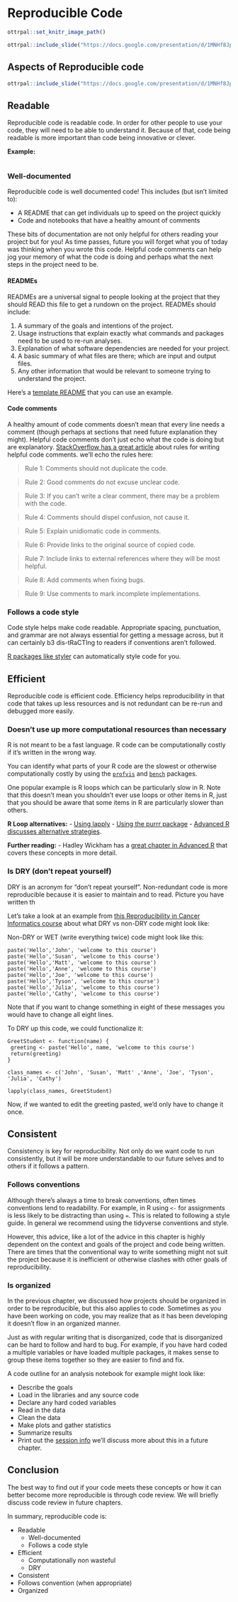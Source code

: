 
# Reproducible Code

```r
ottrpal::set_knitr_image_path()
```

```r
ottrpal::include_slide("https://docs.google.com/presentation/d/1MNHf8JpolaEP_vQ_kB-1xRBF9wo3haCArRu117hBoHA/edit#slide=id.g221fb1e0594_0_0")
```

## Aspects of Reproducible code

```r
ottrpal::include_slide("https://docs.google.com/presentation/d/1MNHf8JpolaEP_vQ_kB-1xRBF9wo3haCArRu117hBoHA/edit#slide=id.g221fb1e0594_0_6")
```

## Readable

Reproducible code is readable code. In order for other people to use your code, they will need to be able to understand it. Because of that, code being readable is more important than code being innovative or clever.

**Example:**
```r

```

### Well-documented

Reproducible code is well documented code! This includes (but isn't limited to):

- A README that can get individuals up to speed on the project quickly
- Code and notebooks that have a healthy amount of comments

These bits of documentation are not only helpful for others reading your project but for you! As time passes, future you will forget what you of today was thinking when you wrote this code. Helpful code comments can help jog your memory of what the code is doing and perhaps what the next steps in the project need to be.

#### READMEs

READMEs are a universal signal to people looking at the project that they should READ this file to get a rundown on the project. READMEs should include:

1. A summary of the goals and intentions of the project.
2. Usage instructions that explain exactly what commands and packages need to be used to re-run analyses.
3. Explanation of what software dependencies are needed for your project.
4. A basic summary of what files are there; which are input and output files.
5. Any other information that would be relevant to someone trying to understand the project.

Here's a [template README](https://raw.githubusercontent.com/jhudsl/Reproducibility_in_Cancer_Informatics/main/resources/README-template.md) that you can use an example.

#### Code comments

A healthy amount of code comments doesn't mean that every line needs a comment (though perhaps at sections that need future explanation they might). Helpful code comments don't just echo what the code is doing but are explanatory. [StackOverflow has a great article](https://stackoverflow.blog/2021/12/23/best-practices-for-writing-code-comments/) about rules for writing helpful code comments. we'll echo the rules here:

> Rule 1: Comments should not duplicate the code.

> Rule 2: Good comments do not excuse unclear code.

> Rule 3: If you can’t write a clear comment, there may be a problem with the code.

> Rule 4: Comments should dispel confusion, not cause it.

> Rule 5: Explain unidiomatic code in comments.

> Rule 6: Provide links to the original source of copied code.

> Rule 7: Include links to external references where they will be most helpful.

> Rule 8: Add comments when fixing bugs.

> Rule 9: Use comments to mark incomplete implementations.

### Follows a code style

Code style helps make code readable. Appropriate spacing, punctuation, and grammar are not always essential for getting a message across, but it can certainly b3 dis-tRaCTIng to readers if conventions aren't followed.

[R packages like styler](https://www.tidyverse.org/blog/2017/12/styler-1.0.0/) can automatically style code for you.

## Efficient

Reproducible code is efficient code. Efficiency helps reproducibility in that code that takes up less resources and is not redundant can be re-run and debugged more easily.

### Doesn’t use up more computational resources than necessary

R is not meant to be a fast language. R code can be computationally costly if it's written in the wrong way.

You can identify what parts of your R code are the slowest or otherwise computationally costly by using the [`profvis`](https://rstudio.github.io/profvis/) and [`bench`](https://bench.r-lib.org/) packages.

One popular example is R loops which can be particularly slow in R. Note that this doesn't mean you shouldn't ever use loops or other items in R, just that you should be aware that some items in R are particularly slower than others.

**R Loop alternatives:**
- [Using lapply](https://statisticsglobe.com/avoid-for-loop-in-r)
- [Using the purrr package](https://purrr.tidyverse.org/)
- [Advanced R discusses alternative strategies](https://adv-r.hadley.nz/perf-improve.html?q=perfor#avoid-copies).

**Further reading:**
- Hadley Wickham has a [great chapter in Advanced R](https://adv-r.hadley.nz/perf-improve.html?q=perfor#perf-improve) that covers these concepts in more detail.

### Is DRY (don’t repeat yourself)

DRY is an acronym for "don't repeat yourself". Non-redundant code is more reproducible because it is easier to maintain and to read. Picture you have written th

Let's take a look at an example from [this Reproducibility in Cancer Informatics course](https://jhudatascience.org/Reproducibility_in_Cancer_Informatics/writing-durable-code.html#dry-up-your-code) about what DRY vs non-DRY code might look like:

Non-DRY or WET (write everything twice) code might look like this:
```
paste('Hello','John', 'welcome to this course')
paste('Hello','Susan', 'welcome to this course')
paste('Hello','Matt', 'welcome to this course')
paste('Hello','Anne', 'welcome to this course')
paste('Hello','Joe', 'welcome to this course')
paste('Hello','Tyson', 'welcome to this course')
paste('Hello','Julia', 'welcome to this course')
paste('Hello','Cathy', 'welcome to this course')
```

Note that if you want to change something in eight of these messages you would have to change all eight lines.

To DRY up this code, we could functionalize it:
```
GreetStudent <- function(name) {
 greeting <- paste('Hello', name, 'welcome to this course')
 return(greeting)
}

class_names <- c('John', 'Susan', 'Matt' ,'Anne', 'Joe', 'Tyson', 'Julia', 'Cathy')

lapply(class_names, GreetStudent)
```

Now, if we wanted to edit the greeting pasted, we'd only have to change it once.

## Consistent

Consistency is key for reproducibility. Not only do we want code to run consistently, but it will be more understandable to our future selves and to others if it follows a pattern.

### Follows conventions

Although there's always a time to break conventions, often times conventions lend to readability. For example, in R using `<-` for assignments is less likely to be distracting than using `=`. This is related to following a style guide. In general we recommend using the tidyverse conventions and style.

However, this advice, like a lot of the advice in this chapter is highly dependent on the context and goals of the project and code being written. There are times that the conventional way to write something might not suit the project because it is inefficient or otherwise clashes with other goals of reproducibility. 

### Is organized

In the previous chapter, we discussed how projects should be organized in order to be reproducible, but this also applies to code. Sometimes as you have been working on code, you may realize that as it has been developing it doesn't flow in an organized manner.

Just as with regular writing that is disorganized, code that is disorganized can be hard to follow and hard to bug. For example, if you have hard coded a multiple variables or have loaded multiple packages, it makes sense to group these items together so they are easier to find and fix.

A code outline for an analysis notebook for example might look like:

- Describe the goals
- Load in the libraries and any source code
- Declare any hard coded variables
- Read in the data  
- Clean the data
- Make plots and gather statistics
- Summarize results
- Print out the [session info]() we'll discuss more about this in a future chapter.

## Conclusion

The best way to find out if your code meets these concepts or how it can better become more reproducible is through code review. We will briefly discuss code review in future chapters.

In summary, reproducible code is:

- Readable
  - Well-documented
  - Follows a code style
- Efficient
  - Computationally non wasteful
  - DRY
- Consistent
 - Follows convention (when appropriate)
 - Organized
